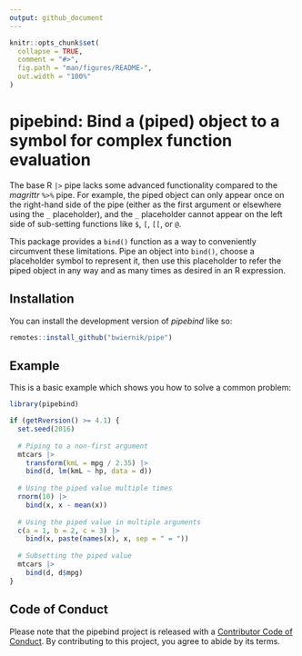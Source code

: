 ```yaml
---
output: github_document
---
```


<!-- README.md is generated from README.Rmd. Please edit that file -->

```r
knitr::opts_chunk$set(
  collapse = TRUE,
  comment = "#>",
  fig.path = "man/figures/README-",
  out.width = "100%"
)
```

# pipebind: Bind a (piped) object to a symbol for complex function evaluation

<!-- badges: start -->
<!-- badges: end -->

The base R `|>` pipe lacks some advanced functionality compared
to the *magrittr* `%>%` pipe. For example, the piped object can
only appear once on the right-hand side of the pipe (either as the first
argument or elsewhere using the `_` placeholder), and the `_` placeholder
cannot appear on the left side of sub-setting functions like `$`, `[`, `[[`,
or `@`.

This package provides a `bind()` function as a way to conveniently circumvent 
these limitations.
Pipe an object into `bind()`, choose a placeholder symbol to represent it,
then use this placeholder to refer the piped object in any way and as many
times as desired in an R expression.

## Installation

You can install the development version of *pipebind* like so:

``` r
remotes::install_github("bwiernik/pipe")
```

## Example

This is a basic example which shows you how to solve a common problem:

```r
library(pipebind)

if (getRversion() >= 4.1) {
  set.seed(2016)
  
  # Piping to a non-first argument
  mtcars |>
    transform(kmL = mpg / 2.35) |>
    bind(d, lm(kmL ~ hp, data = d))
  
  # Using the piped value multiple times
  rnorm(10) |>
    bind(x, x - mean(x))
  
  # Using the piped value in multiple arguments
  c(a = 1, b = 2, c = 3) |>
    bind(x, paste(names(x), x, sep = " = "))
  
  # Subsetting the piped value
  mtcars |>
    bind(d, d$mpg)
}
```


## Code of Conduct
  
  Please note that the pipebind project is released with a [Contributor Code of Conduct](https://contributor-covenant.org/version/2/0/CODE_OF_CONDUCT.html). By contributing to this project, you agree to abide by its terms.
